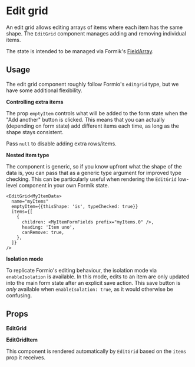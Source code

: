 

<Meta of={EditGridStories} />

# Edit grid

An edit grid allows editing arrays of items where each item has the same shape. The `EditGrid`
component manages adding and removing individual items.

The state is intended to be managed via Formik's
[FieldArray](https://formik.org/docs/api/fieldarray).

<Canvas of={EditGridStories.Default} />

## Usage

The edit grid component roughly follow Formio's `editgrid` type, but we have some additional
flexibility.

**Controlling extra items**

The prop `emptyItem` controls what will be added to the form state when the "Add another" button is
clicked. This means that you can actually (depending on form state) add different items each time,
as long as the shape stays consistent.

Pass `null` to disable adding extra rows/items.

<Canvas of={EditGridStories.WithoutAddButton} />

**Nested item type**

The component is generic, so if you know upfront what the shape of the data is, you can pass that as
a generic type argument for improved type checking. This can be particularly useful when rendering
the `EditGrid` low-level component in your own Formik state.

```tsx
<EditGrid<MyItemData>
  name="myItems"
  emptyItem={{thisShape: 'is', typeChecked: true}}
  items={[
    {
      children: <MyItemFormFields prefix="myItems.0" />,
      heading: 'Item uno',
      canRemove: true,
    },
  ]}
/>
```

**Isolation mode**

To replicate Formio's editing behaviour, the isolation mode via `enableIsolation` is available. In
this mode, edits to an item are only updated into the main form state after an explicit save action.
This save button is _only_ available when `enableIsolation: true`, as it would otherwise be
confusing.

<Canvas of={EditGridStories.WithIsolation} />

## Props

**EditGrid**

<ArgTypes of={EditGridStories} />

**EditGridItem**

This component is rendered automatically by `EditGrid` based on the `items` prop it receives.

<ArgTypes of={EditGridItemStories} />
